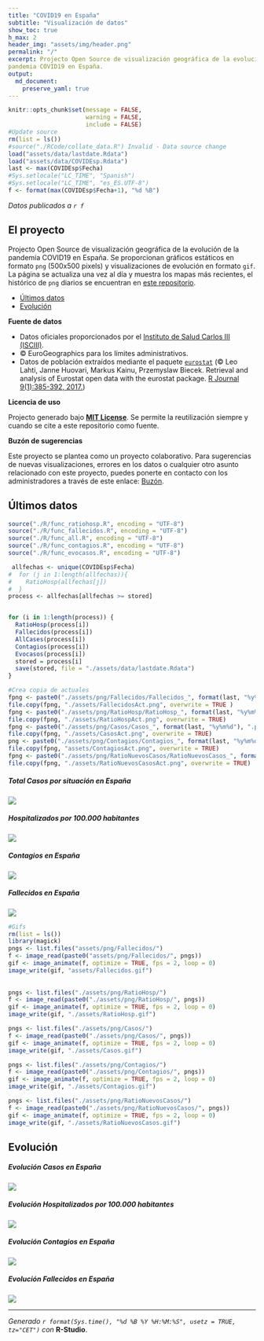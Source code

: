 ```yaml
---
title: "COVID19 en España"
subtitle: "Visualización de datos"
show_toc: true
h_max: 2
header_img: "assets/img/header.png"
permalink: "/"
excerpt: Projecto Open Source de visualización geográfica de la evolución de la
pandemia COVID19 en España.
output: 
  md_document:
    preserve_yaml: true
---
```



```r
knitr::opts_chunk$set(message = FALSE,
                      warning = FALSE,
                      include = FALSE)
#Update source
rm(list = ls())
#source("./RCode/collate_data.R") Invalid - Data source change
load("assets/data/lastdate.Rdata")
load("assets/data/COVIDEsp.Rdata")
last <- max(COVIDEsp$Fecha)
#Sys.setlocale("LC_TIME", "Spanish")
#Sys.setlocale("LC_TIME", "es_ES.UTF-8")
f <- format(max(COVIDEsp$Fecha+1), "%d %B")
```

*Datos publicados a `r f`*

## El proyecto

Projecto Open Source de visualización geográfica de la evolución de la pandemia COVID19 en España. Se proporcionan gráficos estáticos en formato `png` (500x500 pixels) y visualizaciones de evolución en formato `gif`. La página se actualiza una vez al día y muestra los mapas más recientes, el histórico de `png` diarios se encuentran en [este repositorio](https://github.com/dieghernan/COVID19/tree/master/pngs).

- [Últimos datos](#últimos-datos)
- [Evolución](#evolución)

**Fuente de datos**

- Datos oficiales proporcionados por el [Instituto de Salud Carlos III (ISCIII)](https://covid19.isciii.es/).
- © EuroGeographics para los límites administrativos.
- Datos de población extraídos mediante el paquete [`eurostat`]( http://ropengov.github.io/eurostat) (© Leo Lahti, Janne Huovari, Markus Kainu, Przemyslaw Biecek. Retrieval and analysis of Eurostat open data with the eurostat package. [R Journal 9(1):385-392, 2017.](https://journal.r-project.org/archive/2017/RJ-2017-019/index.html))

**Licencia de uso**

Projecto generado bajo [**MIT License**](./LICENSE). Se permite la reutilización siempre y cuando se cite a este repositorio como fuente.

**Buzón de sugerencias**

Este proyecto se plantea como un proyecto colaborativo. Para sugerencias de nuevas visualizaciones, errores en los datos o cualquier otro asunto relacionado con este proyecto, puedes ponerte en contacto con los administradores a través de este enlace: [Buzón](https://github.com/dieghernan/COVID19/issues/new/choose).



## Últimos datos


```r
source("./R/func_ratiohosp.R", encoding = "UTF-8")
source("./R/func_fallecidos.R", encoding = "UTF-8")
source("./R/func_all.R", encoding = "UTF-8")
source("./R/func_contagios.R", encoding = "UTF-8")
source("./R/func_evocasos.R", encoding = "UTF-8")

 allfechas <- unique(COVIDEsp$Fecha)
#  for (j in 1:length(allfechas)){
#    RatioHosp(allfechas[j])
#  }
process <- allfechas[allfechas >= stored]


for (i in 1:length(process)) {
  RatioHosp(process[i])
  Fallecidos(process[i])
  AllCases(process[i])
  Contagios(process[i])
  Evocasos(process[i])
  stored = process[i]
  save(stored, file = "./assets/data/lastdate.Rdata")
}

#Crea copia de actuales
fpng <- paste0("./assets/png/Fallecidos/Fallecidos_", format(last, "%y%m%d"), ".png")
file.copy(fpng, "./assets/FallecidosAct.png", overwrite = TRUE )
fpng <- paste0("./assets/png/RatioHosp/RatioHosp_", format(last, "%y%m%d"), ".png")
file.copy(fpng, "./assets/RatioHospAct.png", overwrite = TRUE)
fpng <- paste0("./assets/png/Casos/Casos_", format(last, "%y%m%d"), ".png")
file.copy(fpng, "./assets/CasosAct.png", overwrite = TRUE)
png <- paste0("./assets/png/Contagios/Contagios_", format(last, "%y%m%d"), ".png")
file.copy(fpng, "assets/ContagiosAct.png", overwrite = TRUE)
fpng <- paste0("./assets/png/RatioNuevosCasos/RatioNuevosCasos_", format(last, "%y%m%d"), ".png")
file.copy(fpng, "./assets/RatioNuevosCasosAct.png", overwrite = TRUE)

```

##### Total Casos por situación en España

![](./assets/CasosAct.png)

##### Hospitalizados por 100.000 habitantes

![](./assets/RatioHospAct.png)

##### Contagios en España

![](./assets/ContagiosAct.png)

##### Fallecidos en España

![](./assets/FallecidosAct.png)

```r
#Gifs
rm(list = ls())
library(magick)
pngs <- list.files("assets/png/Fallecidos/")
f <- image_read(paste0("assets/png/Fallecidos/", pngs))
gif <- image_animate(f, optimize = TRUE, fps = 2, loop = 0)
image_write(gif, "assets/Fallecidos.gif")
 
 
pngs <- list.files("./assets/png/RatioHosp/")
f <- image_read(paste0("./assets/png/RatioHosp/", pngs))
gif <- image_animate(f, optimize = TRUE, fps = 2, loop = 0)
image_write(gif, "./assets/RatioHosp.gif")

pngs <- list.files("./assets/png/Casos/")
f <- image_read(paste0("./assets/png/Casos/", pngs))
gif <- image_animate(f, optimize = TRUE, fps = 2, loop = 0)
image_write(gif, "./assets/Casos.gif")

pngs <- list.files("./assets/png/Contagios/")
f <- image_read(paste0("./assets/png/Contagios/", pngs))
gif <- image_animate(f, optimize = TRUE, fps = 2, loop = 0)
image_write(gif, "./assets/Contagios.gif")

pngs <- list.files("./assets/png/RatioNuevosCasos/")
f <- image_read(paste0("./assets/png/RatioNuevosCasos/", pngs))
gif <- image_animate(f, optimize = TRUE, fps = 2, loop = 0)
image_write(gif, "./assets/RatioNuevosCasos.gif")
```




## Evolución

##### Evolución Casos en España

![](./assets/Casos.gif)


##### Evolución Hospitalizados por 100.000 habitantes

![](./assets/RatioHosp.gif)

##### Evolución Contagios en España
![](./assets/Contagios.gif)


##### Evolución Fallecidos en España

![](./assets/Fallecidos.gif)

---

*Generado `r format(Sys.time(), "%d %B %Y %H:%M:%S", usetz = TRUE, tz="CET")` con* **R-Studio**.

